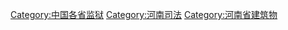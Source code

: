 [[Category:中国各省监狱|Category:中国各省监狱]]
[[Category:河南司法|Category:河南司法]]
[[Category:河南省建筑物|Category:河南省建筑物]]